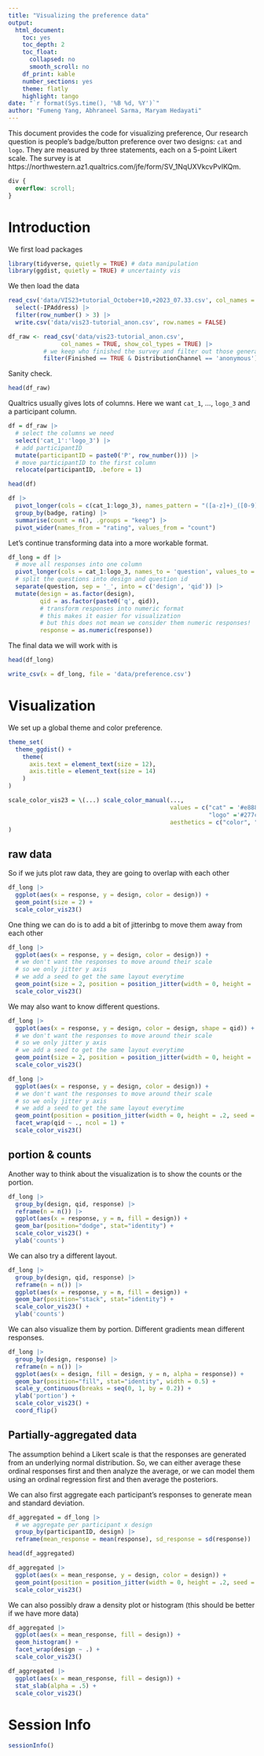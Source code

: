 ```yaml
---
title: "Visualizing the preference data"
output: 
  html_document: 
    toc: yes
    toc_depth: 2
    toc_float:
      collapsed: no
      smooth_scroll: no
    df_print: kable
    number_sections: yes
    theme: flatly
    highlight: tango
date: "`r format(Sys.time(), '%B %d, %Y')`"
author: "Fumeng Yang, Abhraneel Sarma, Maryam Hedayati"
---
```


This document provides the code for visualizing preference, 
Our research question is people's badge/button preference over two designs: `cat` and `logo`. They are measured by three statements, each on a 5-point Likert scale. The survey is at https://northwestern.az1.qualtrics.com/jfe/form/SV_1NqUXVkcvPvIKQm. 

```css
div {
  overflow: scroll;
}
```

# Introduction

We first load packages

```r
library(tidyverse, quietly = TRUE) # data manipulation
library(ggdist, quietly = TRUE) # uncertainty vis
```

We then load the data


```r
read_csv('data/VIS23+tutorial_October+10,+2023_07.33.csv', col_names = TRUE, show_col_types = TRUE) |> 
  select(-IPAddress) |> 
  filter(row_number() > 3) |> 
  write.csv('data/vis23-tutorial_anon.csv', row.names = FALSE)
```


```r
df_raw <- read_csv('data/vis23-tutorial_anon.csv',
               col_names = TRUE, show_col_types = TRUE) |> 
          # we keep who finished the survey and filter out those generated by preview 
          filter(Finished == TRUE & DistributionChannel == 'anonymous')
```

Sanity check. 

```r
head(df_raw)
```

Qualtrics usually gives lots of columns. Here we want `cat_1`, ..., `logo_3` and a participant column.

```r
df = df_raw |> 
  # select the columns we need
  select('cat_1':'logo_3') |> 
  # add participantID
  mutate(participantID = paste0('P', row_number())) |>
  # move participantID to the first column
  relocate(participantID, .before = 1)
```


```r
head(df)
```

```r
df |> 
  pivot_longer(cols = c(cat_1:logo_3), names_pattern = "([a-z]+)_([0-9])", names_to = c("badge", "question"), values_to = "rating") |> 
  group_by(badge, rating) |> 
  summarise(count = n(), .groups = "keep") |> 
  pivot_wider(names_from = "rating", values_from = "count")
```


Let's continue transforming data into a more workable format.

```r
df_long = df |> 
  # move all responses into one column
  pivot_longer(cols = cat_1:logo_3, names_to = 'question', values_to = 'response') |> 
  # split the questions into design and question id
  separate(question, sep = '_', into = c('design', 'qid')) |> 
  mutate(design = as.factor(design), 
         qid = as.factor(paste0('q', qid)), 
         # transform responses into numeric format
         # this makes it easier for visualization
         # but this does not mean we consider them numeric responses!
         response = as.numeric(response))
```

The final data we will work with is 

```r
head(df_long)
```

```r
write_csv(x = df_long, file = 'data/preference.csv')
```


# Visualization

We set up a global theme and color preference. 

```r
theme_set(
  theme_ggdist() + 
    theme(
      axis.text = element_text(size = 12),
      axis.title = element_text(size = 14)
    )
)

scale_color_vis23 = \(...) scale_color_manual(..., 
                                              values = c("cat" = '#e888b3', 
                                                         "logo" ='#277cbd'),
                                              aesthetics = c("color", "fill")
)

```


## raw data

So if we juts plot raw data, they are going to overlap with each other

```r
df_long |> 
  ggplot(aes(x = response, y = design, color = design)) + 
  geom_point(size = 2) +
  scale_color_vis23()
```
One thing we can do is to add a bit of jitterinbg to move them away from each other

```r
df_long |> 
  ggplot(aes(x = response, y = design, color = design)) + 
  # we don't want the responses to move around their scale
  # so we only jitter y axis
  # we add a seed to get the same layout everytime
  geom_point(size = 2, position = position_jitter(width = 0, height = .2, seed = 1234), alpha = 0.7) +
  scale_color_vis23()
```
We may also want to know different questions.

```r
df_long |> 
  ggplot(aes(x = response, y = design, color = design, shape = qid)) + 
  # we don't want the responses to move around their scale
  # so we only jitter y axis
  # we add a seed to get the same layout everytime
  geom_point(size = 2, position = position_jitter(width = 0, height = .2, seed = 1234), alpha = .7) +
  scale_color_vis23()
```

```r
df_long |> 
  ggplot(aes(x = response, y = design, color = design)) + 
  # we don't want the responses to move around their scale
  # so we only jitter y axis
  # we add a seed to get the same layout everytime
  geom_point(position = position_jitter(width = 0, height = .2, seed = 1234), size = 2, alpha = 0.7) +
  facet_wrap(qid ~ ., ncol = 1) + 
  scale_color_vis23()
```

## portion & counts

Another way to think about the visualization is to show the counts or the portion.

```r
df_long |> 
  group_by(design, qid, response) |> 
  reframe(n = n()) |> 
  ggplot(aes(x = response, y = n, fill = design)) + 
  geom_bar(position="dodge", stat="identity") +
  scale_color_vis23() +
  ylab('counts')
```

We can also try a different layout.

```r
df_long |> 
  group_by(design, qid, response) |> 
  reframe(n = n()) |> 
  ggplot(aes(x = response, y = n, fill = design)) + 
  geom_bar(position="stack", stat="identity") +
  scale_color_vis23() +
  ylab('counts')
```

We can also visualize them by portion. Different gradients mean different responses.

```r
df_long |> 
  group_by(design, response) |> 
  reframe(n = n()) |> 
  ggplot(aes(x = design, fill = design, y = n, alpha = response)) + 
  geom_bar(position="fill", stat="identity", width = 0.5) +
  scale_y_continuous(breaks = seq(0, 1, by = 0.2)) +
  ylab('portion') +
  scale_color_vis23() +
  coord_flip()
```
## Partially-aggregated data

The assumption behind a Likert scale is that the responses are generated from an underlying normal distribution. So, we can either average these ordinal responses first and then analyze the average, or we can model them using an ordinal regression first and then average the posteriors. 

We can also first aggregate each participant's responses to generate mean and standard deviation. 

```r
df_aggregated = df_long |> 
  # we aggregate per participant x design
  group_by(participantID, design) |> 
  reframe(mean_response = mean(response), sd_response = sd(response))
```

```r
head(df_aggregated)
```


```r
df_aggregated |> 
  ggplot(aes(x = mean_response, y = design, color = design)) + 
  geom_point(position = position_jitter(width = 0, height = .2, seed = 1234), size = 2, alpha = 0.8) +
  scale_color_vis23()
```

We can also possibly draw a density plot or histogram (this should be better if we have more data)

```r
df_aggregated |> 
  ggplot(aes(x = mean_response, fill = design)) + 
  geom_histogram() + 
  facet_wrap(design ~ .) + 
  scale_color_vis23() 
```

```r
df_aggregated |> 
  ggplot(aes(x = mean_response, fill = design)) + 
  stat_slab(alpha = .5) + 
  scale_color_vis23() 
```

# Session Info

```r
sessionInfo()
```

